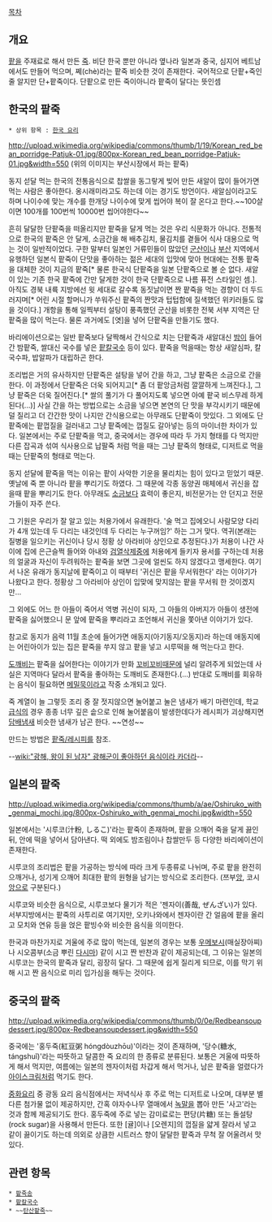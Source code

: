 [[목차]]

== 개요 ==
[[팥]]을 주재료로 해서 만든 [[죽]].
비단 한국 뿐만 아니라 옆나라 일본과 중국, 심지어 베트남에서도 만들어 먹으며, 쩨(chè)라는 팥죽 비슷한 것이 존재한다.
국어적으로 단팥+죽인줄 알지만 단+팥죽이다. 단팥으로 만든 죽이아니라 팥죽이 달다는 뜻인셈

== 한국의 팥죽 ==
 * 상위 항목 : [[한국 요리]]

http://upload.wikimedia.org/wikipedia/commons/thumb/1/19/Korean_red_bean_porridge-Patjuk-01.jpg/800px-Korean_red_bean_porridge-Patjuk-01.jpg&width=550
(위의 이미지는 부산시장에서 파는 팥죽)

동지 섣달 먹는 한국의 전통음식으로 찹쌀을 동그랗게 빚어 만든 새알이 많이 들어가면 먹는 사람은 좋아한다. 옹시래미라고도 하는데 이는 경기도 방언이다. 새알심이라고도 하며 나이수에 맞는 개수를 한개당 나이수에 맞게 씹어야 복이 잘 온다고 한다.~~100살이면 100개를 100번씩 10000번 씹어야한다~~

흔히 달달한 단팥죽을 떠올리지만 팥죽을 달게 먹는 것은 우리 식문화가 아니다. 전통적으로 한국의 팥죽은 안 달게, 소금간을 해 배추김치, 물김치를 곁들어 식사 대용으로 먹는 것이 일반적이었다. 구한 말부터 일본인 거류민들이 많았던 [[군산]]이나 [[부산]] 지역에서 유행하던 일본식 팥죽이 단맛을 좋아하는 젊은 세대의 입맛에 맞아 현대에는 전통 팥죽을 대체한 것이 지금의 팥죽[* 물론 한국식 단팥죽을 일본 단팥죽으로 볼 순 없다. 새알이 있는 기존 한국 팥죽에 간만 달게한 것이 한국 단팥죽으로 나름 퓨전 스타일인 셈.]. 아직도 경북 내륙 지방에선 윗 세대로 갈수록 동짓날이면 짠 팥죽을 먹는 경향이 더 두드러지며[* 어린 시절 할머니가 쑤워주신 팥죽의 짠맛과 텁텁함에 질색했던 위키러들도 많을 것이다.] 개항을 통해 일찍부터 설탕이 풍족했던 군산을 비롯한 전북 서부 지역은 단팥죽을 많이 먹는다. 물론 과거에도 [엿]을 넣어 단팥죽을 만들기도 했다.

바리에이션으로는 일반 팥죽보다 달짝해서 간식으로 치는 단팥죽과 새알대신 [[밤]]이 들어간 밤팥죽, 쌀대신 국수를 넣은 [[팥칼국수]] 등이 있다. 팥죽을 먹을때는 항상 새알심파, 칼국수파, 밥알파가 대립하곤 한다.

조리법은 거의 유사하지만 단팥죽은 설탕을 넣어 간을 하고, 그냥 팥죽은 소금으로 간을 한다. 이 과정에서 단팥죽은 더욱 되어지고[* 좀 더 팥앙금처럼 깔깔하게 느껴진다.], 그냥 팥죽은 더욱 질어진다.[* 쌀의 풀기가 다 풀어지도록 넣으면 아예 팥국 비스무레 하게 된다(...)] 사실 간을 하는 방법으로는 소금을 넣으면 본연의 단 맛을 부각시키기 때문에 덜 질리고 더 간간한 맛이 나지만 간식용으로는 아무래도 단팥죽이 맛있다. 그 외에도 단팥죽에는 팥껍질을 걸러내고 그냥 팥죽에는 껍질도 갈아넣는 등의 마이너한 차이가 있다. 일본에서는 주로 단팥죽을 먹고, 중국에서는 경우에 따라 두 가지 형태를 다 먹지만 다른 잡곡과 섞여 식사용으로 납팔죽 처럼 먹을 때는 그냥 팥죽의 형태로, 디저트로 먹을 때는 단팥죽의 형태로 먹는다.

동지 섣달에 팥죽을 먹는 이유는 팥이 사악한 기운을 물리치는 힘이 있다고 믿었기 때문. 옛날에 죽 뿐 아니라 팥을 뿌리기도 하였다. 그 때문에 각종 동양권 매체에서 귀신을 잡을때 팥을 뿌리기도 한다. 아무래도 [[소금]]보다 효력이 좋은지, 비전문가는 안 던지고 전문가들이 자주 쓴다.

그 기원은 우리가 잘 알고 있는 처용가에서 유래한다. '술 먹고 집에오니 사람모양 다리가 4개 있는데 두 다리는 내것인데 두 다리는 누구꺼임?' 하는 그거 맞다. 역귀(본래는 질병을 일으키는 귀신이나 당시 정황 상 아라비아 상인으로 추정된다.)가 처용이 나간 사이에 집에 은근슬쩍 들어와 아내와 [[검열삭제]]중에 처용에게 들키자 용서를 구하는데 처용의 얼굴과 자신이 두려워하는 팥죽을 보면 그곳에 얼씬도 하지 않겠다고 맹세한다. 여기서 나온 유래가 동지날에 팥죽이고 이 때부터 '귀신은 팥을 무서워한다' 라는 이야기가 나왔다고 한다. 정황상 그 아라비아 상인이 입맞에 맞지않는 팥을 무서워 한 것이겠지만...

그 외에도 어느 한 아들이 죽어서 역병 귀신이 되자, 그 아들의 아버지가 아들이 생전에 팥죽을 싫어했으니 문 앞에 팥죽을 뿌리라고 조언해서 귀신을 쫓아낸 이야기가 있다.

참고로 동지가 음력 11월 초순에 들어가면 애동지(아기동지/오동지)라 하는데 애동지에는 어린아이가 있는 집은 팥죽을 쑤지 않고 팥을 넣고 시루떡을 해 먹는다고 한다.

[[도깨비]]는 팥죽을 싫어한다는 이야기가 만화 [[꼬비꼬비]]때문에 널리 알려주게 되었는데 사실은 지역마다 달라서 팥죽을 좋아하는 도깨비도 존재한다.(...) 반대로 도깨비를 회유하는 음식이 필요하면 [[메밀묵]]이라고 작중 소개되고 있다.

죽 계열이 늘 그렇듯 조리 중 잘 젓지않으면 눌어붙고 눌은 냄새가 배기 마련인데, 학교 [[급식]]의 경우 종종 너무 깊은 솥으로 인해 눌어붙음이 발생한데다가 레시피가 괴상해지면 [[담배]]냄새 비슷한 냄새가 남곤 한다. ~~연성~~

만드는 방법은 [[팥죽/레시피]]를 참조.

--[[wiki:"광해, 왕이 된 남자" 광해군이 좋아하던 음식이라 카더라]]--
== 일본의 팥죽 ==
http://upload.wikimedia.org/wikipedia/commons/thumb/a/ae/Oshiruko_with_genmai_mochi.jpg/800px-Oshiruko_with_genmai_mochi.jpg&width=550

일본에서는 '시루코(汁粉, しるこ)'라는 팥죽이 존재하며, 팥을 으깨어 죽을 달게 끓인 뒤, 안에 떡을 넣어서 담아낸다. 떡 외에도 밤조림이나 찹쌀만두 등 다양한 바리에이션이 존재한다.

시루코의 조리법은 팥을 가공하는 방식에 따라 크게 두종류로 나뉘며, 주로 팥을 완전히 으깨거나, 성기게 으깨어 최대한 팥의 원형을 남기는 방식으로 조리한다. (쯔부[[앙]], 코시[[앙]]으로 구분된다.)

시루코와 비슷한 음식으로, 시루코보다 물기가 적은 '젠자이(善哉, ぜんざい)가 있다. 서부지방에서는 팥죽의 사투리로 여기지만, 오키나와에서 젠자이란 간 얼음에 팥을 올리고 모치와 연유 등을 얹은 팥빙수와 비슷한 음식을 의미한다.

한국과 마찬가지로 겨울에 주로 많이 먹는데, 일본의 경우는 보통 [[우메보시]](매실장아찌)나 시오콤부(소금 뿌린 [[다시마]]) 같이 시고 짠 반찬과 같이 제공되는데, 그 이유는 일본의 시루코는 한국의 팥죽과 달리, 굉장히 달다. 그 때문에 쉽게 질리게 되므로, 이를 막기 위해 시고 짠 음식으로 미리 입가심을 해두는 것이다.

== 중국의 팥죽 ==
http://upload.wikimedia.org/wikipedia/commons/thumb/0/0e/Redbeansoupdessert.jpg/800px-Redbeansoupdessert.jpg&width=550

중국에는 '홍두죽(紅豆粥 hóngdòuzhōu)'이라는 것이 존재하며, '당수(糖水, tángshuǐ)'라는 따뜻하고 달콤한 죽 요리의 한 종류로 분류된다. 보통은 겨울에 따뜻하게 해서 먹지만, 여름에는 일본의 젠자이처럼 차갑게 해서 먹거나, 남은 팥죽을 얼렸다가 [[아이스크림]]처럼 먹기도 한다.

[[중화요리]] 중 광동 요리 음식점에서는 저녁식사 후 주로 먹는 디저트로 나오며, 대부분 별다른 첨가물 없이 제공하지만, 간혹 야자수나무 열매에서 [[녹말]]을 뽑아 만든 '사고'라는 것과 함께 제공되기도 한다. 홍두죽에 주로 넣는 감미료로는 편당(片糖) 또는 돌설탕(rock sugar)을 사용해서 만든다. 또한 [귤]이나 [오렌지]의 껍질을 얇게 잘라서 넣고 같이 끓이기도 하는데 의외로 상큼한 시트러스 향이 달달한 팥죽과 무척 잘 어울려서 맛있다. 

== 관련 항목 ==
 * [[팥죽송]]
 * [[팥칼국수]]
 * ~~[[탄산팥죽]]~~
